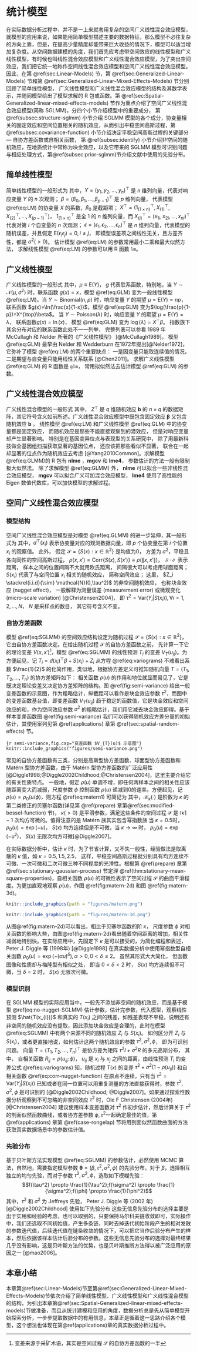 # 统计模型 {#models}

在实际数据分析过程中，并不是一上来就套用复杂的空间广义线性混合效应模型，就模型的应用来说，如果能用简单模型描述主要的数据特征，那么模型不必往复杂的方向上靠，但是，在提高少量精度却能带来巨大收益的情况下，模型可以适当增加复杂度。从空间数据建模的角度，我们首先应考虑带空间效应的线性模型和广义线性模型，有时候也叫线性混合效应模型和广义线性混合效应模型，为了突出空间效应，我们把它统一地称作空间线性混合效应模型和空间广义线性混合效应模型。因此，在第 \@ref(sec:Linear-Models) 节，第 \@ref(sec:Generalized-Linear-Models) 节和第 \@ref(sec:Generalized-Linear-Mixed-Effects-Models) 节分别回顾了简单线性模型， 广义线性模型和广义线性混合效应模型的结构及其数学表示，并随同模型给出了模型求解的 R 包或函数。第 \@ref(sec:Spatial-Generalized-linear-mixed-effects-models) 节作为重点介绍了空间广义线性混合效应模型(简称 SGLMM)，分四个小节介绍模型中的重要成分， 第  \@ref(subsec:structure-sglmm) 小节介绍 SGLMM 模型的各个成分，协变量相关的固定效应和空间位置相关的随机效应，从而引出平稳空间高斯过程，第 \@ref(subsec:covariance-function) 小节介绍决定平稳空间高斯过程的关键部分 --- 自协方差函数或自相关函数， 第 \@ref(subsec:identify) 小节介绍非空间的随机效应，在地质统计中常称为块金效应，以及它带来的 SGLMM 模型可识别问题与相应处理方式，第\@ref(subsec:prior-sglmm)节介绍文献中使用的先验分布。


## 简单线性模型 {#sec:Linear-Models}

简单线性模型的一般形式为
\begin{equation}
Y = X^{\top}\beta + \epsilon, \mathsf{E}(\epsilon) = 0, \mathsf{Cov}(\epsilon) = \sigma^2\mathbf{I}  (\#eq:LM)
\end{equation}
\noindent 其中，$Y = (y_1,y_2,\ldots,y_n)^{\top}$ 是 $n$ 维列向量，代表对响应变量 $Y$ 的 $n$ 次观测； $\beta = (\beta_0,\beta_1,\ldots,\beta_{p-1})^{\top}$ 是 $p$ 维列向量， 代表模型 \@ref(eq:LM) 的协变量 $X$ 的系数，$\beta_0$ 是截距项； $X^{\top} = (1_{(1\times n)}^{\top},X_{(1)}^{\top},X_{(2)}^{\top},\ldots,X_{(p-1)}^{\top})$， $1_{(1\times n)}^{\top}$ 是全 1 的 $n$ 维列向量，而 $X_{(i)}^{\top} = (x_{1i},x_{2i},\ldots,x_{ni})^{\top}$ 代表对第 $i$ 个自变量的 $n$ 次观测； $\epsilon = (\epsilon_1,\epsilon_2,\ldots,\epsilon_n)^{\top}$ 是 $n$ 维列向量，代表模型的随机误差，并且假定 $\mathsf{E}(\epsilon_i \epsilon_j) = 0, i \ne j$， 即模型误差项之间线性无关，且方差齐性，都是 $\sigma^2(>0)$。 估计模型 \@ref(eq:LM) 的参数常用最小二乘和最大似然方法， 求解线性模型 \@ref(eq:LM) 的参数可以用 R 函数 `lm`。


## 广义线性模型 {#sec:Generalized-Linear-Models}

广义线性模型的一般形式
\begin{equation}
g(\mu) = X^{\top}\beta  (\#eq:GLM)
\end{equation}
\noindent 其中，$\mu \equiv \mathsf{E}(Y)$， $g$ 代表联系函数，特别地，当 $Y \sim \mathcal{N}(\mu,\sigma^2)$ 时，联系函数 $g(x) = x$，模型 \@ref(eq:GLM) 变为一般线性模型 \@ref(eq:LM)。当 $Y \sim \mathrm{Binomial}(n,p)$ 时，响应变量 $Y$ 的期望 $\mu =\mathsf{E}(Y) = np$， 联系函数 $g(x)=\ln(\frac{x}{1-x})$，模型 \@ref(eq:GLM) 变为$\log(\frac{p}{1-p})=X^{\top}\beta$。 当 $Y \sim \mathrm{Poisson}(\lambda)$ 时，响应变量 $Y$ 的期望 $\mu =\mathsf{E}(Y) = \lambda$， 联系函数$g(x) = \ln(x)$， 模型 \@ref(eq:GLM) 变为 $\log(\lambda) = X^{\top}\beta$。 指数族下其余分布对应的联系函数此处不一一列举， 完整列表可以参看 1989 年 McCullagh 和 Nelder 所著的《广义线性模型》 [@McCullagh1989]。 模型 \@ref(eq:GLM) 最早由 Nelder 和 Wedderburn 在1972年提出[@Nelder1972]，它弥补了模型 \@ref(eq:LM) 的两个重要缺点： 一是因变量只能取连续值的情况， 二是期望与自变量只能用线性关系联系 [@Chen2011]。 求解广义线性模型 \@ref(eq:GLM) 的 R 函数是 `glm`， 常用拟似然法去估计模型 \@ref(eq:GLM) 的参数。

## 广义线性混合效应模型 {#sec:Generalized-Linear-Mixed-Effects-Models}

广义线性混合模型的一般形式
\begin{equation}
g(\mu) = X^{\top}\boldsymbol{\beta} + Z^{\top}\mathbf{b}  (\#eq:GLMM)
\end{equation}
\noindent 其中， $Z^{\top}$ 是 $q$ 维随机效应 $\mathbf{b}$ 的 $n \times q$ 的数据矩阵，其它符号含义如前所述。广义线性混合效应模型中既包含固定效应 $\boldsymbol{\beta}$ 又包含随机效应 $\mathbf{b}$ 。 线性模型 \@ref(eq:LM) 和广义线性模型 \@ref(eq:GLM) 中的协变量都是固定效应， 而随机效应是那些不能直接观察到的潜效应， 但是对响应变量却产生显著影响。 特别是在基因变异位点与表现型的关系研究中， 除了用最新科技做全基因组扫描获取显著的基因位点， 还应该把那些看似不显著， 联合在一起却显著的位点作为随机效应去考虑 [@Yang2010Common]。求解模型 \@ref(eq:GLMM)的 R 包有 **nlme** ，**mgcv**  和 **lme4**， 参数估计的方法一般有限制极大似然法。 除了求解模型 \@ref(eq:GLMM) 外， **nlme** 可以拟合一些非线性混合效应模型， **mgcv** 可以拟合广义可加混合效应模型， **lme4** 使用了高性能的 Eigen 数值代数库，可以加快模型的求解过程。

## 空间广义线性混合效应模型 {#sec:Spatial-Generalized-linear-mixed-effects-models}

### 模型结构 {#subsec:structure-sglmm}

空间广义线性混合效应模型是对模型 \@ref(eq:GLMM) 的进一步延伸，其一般形式为
\begin{equation}
g(\mu_i) = d(x_i)^{\top}\beta + S(x_i) + Z_i (\#eq:SGLMM)
\end{equation}
\noindent 其中，$d^{\top}(x_i)$ 表示协变量对应的观测数据向量，即 $p$ 个协变量在第 $i$ 个位置 $x_i$ 的观察值。 此外， 假定 $\mathcal{S} = \{S(x): x \in \mathbb{R}^2\}$ 是均值为0， 方差为 $\sigma^2$，平稳且各向同性的空间高斯过程， $\rho(x,x') = \mathsf{Corr}\{S(x),S(x')\} \equiv \rho(\|x,x'\|)$， $\|\cdot\|$ 表示距离， 样本之间的位置间隔不大就用欧氏距离， 间隔很大可以考虑用球面距离； $S(x_i)$ 代表了与空间位置 $x_i$ 相关的随机效应， 简称空间效应； 这里， $Z_i \stackrel{i.i.d}{\sim} \mathcal{N}(0,\tau^2)$ 的非空间随机效应， 也称块金效应 (nugget effect)， 一般解释为测量误差 (measurement error) 或微观变化 (micro-scale variation) [@Christensen2004]， 即 $\tau^2=\mathsf{Var}(Y_{i}|S(x_{i})),\forall i = 1,2, \ldots, N$， $N$ 是采样点的数目， 其它符号含义不变。


### 自协方差函数 {#subsec:covariance-function}

模型 \@ref(eq:SGLMM) 的空间效应结构设定为随机过程 $\mathcal{S} = \{S(x): x \in \mathbb{R}^2\}$，它由自协方差函数决定。在给出随机过程 $\mathcal{S}$ 的自协方差函数之前， 先计算一下它的理论变差 $V(x,x')$^[变差来源于采矿术语，其实是空间过程 $\mathcal{S}$ 的自协方差函数的一半]，模型 \@ref(eq:SGLMM) 的线性预测 $T_{i}$ 的变差 $V_{T}(u_{ij})$。为方便起见，记 $T_{i} = d(x_i)^{\top}\beta + S(x_i) + Z_i$
\begin{equation}
\begin{aligned}
V(x,x') 
      &= \frac{1}{2}\mathsf{Var}\{S(x)-S(x')\}\\
      &= \frac{1}{2}\mathsf{Cov}(S(x)-S(x'),S(x)-S(x'))\\
      &= \frac{1}{2}\{\mathsf{E}[S(x)-S(x')][S(x)-S(x')]-[\mathsf{E}(S(x)-S(x'))]^2\}\\
      &= \sigma^2-\mathsf{Cov}(S(x),S(x'))=\sigma^2\{1-\rho(u)\}\\
V_{T}(u_{ij})
      &= \frac{1}{2}\mathsf{Var}\{T_{i}(x)-T_{j}(x)\} \\
      &= \frac{1}{2}\mathsf{E}[(T_{i}-T_{j})^2]=\tau^2+\sigma^2(1-\rho(u_{ij})) 
\end{aligned} (\#eq:variograms)
\end{equation}
\noindent 从方程 \@ref(eq:variograms) 不难看出系数 $\frac{1}{2}$ 的化简作用，类似地，根据协方差定义可推知随机向量 $T = (T_1,T_2,\ldots,T_n)$ 的协方差矩阵如下：
\begin{equation}
\begin{aligned}
\mathsf{Cov}(T_{i}(x),T_{i}(x)) &= \mathsf{E}[S(x_i)]^2 + \mathsf{E}Z_{i}^{2}= \sigma^2+\tau^2 \\
\mathsf{Cov}(T_{i}(x),T_{j}(x)) &= \mathsf{E}[S(x_i)S(x_j)]  = \sigma^2\rho(u_{ij})
\end{aligned}
\end{equation}
\noindent 相关函数 $\rho(u)$ 的作用和地位就显而易见了，它是既决定理论变差又决定协方差矩阵的结构。图 \@ref(fig:semi-variance) 给出一般变差函数的示意图，作为粗略估计，纵截距可以看作是块金效应参数 $\tau^2$，而图中的变差函数基台值，即变差函数 $V_{T}(u_{ij})$ 趋于稳定的函数值，它是块金效应和空间效应的和，作为空间效应参数 $\sigma^2$ 的粗略估计，我们用它减去块金效应即得。基于样本变差函数图 \@ref(fig:semi-variance) 我们可以获得随机效应方差分量的初始估计，其使用案列见第 \@ref(applications) 章第 \@ref(sec:spatial-random-effects) 节。

```{r semi-variance,fig.cap="变差函数 $V_{T}(u)$ 示意图"}
knitr::include_graphics("figures/semi-variance.png")
```

常见的自协方差函数有三类，分别是高斯型协方差函数、球面型协方差函数和 Matérn 型协方差函数，由于 Matérn 型协方差函数的广泛应用性 [@Diggle1998;@Diggle2002Childhood;@Christensen2004]，这里主要介绍它的有关性质特点。
\begin{equation}
\rho(u)=\{2^{\kappa -1}\Gamma(\kappa)\}^{-1}(u/\phi)^{\kappa}\mathcal{K}_{\kappa}(u/\phi),u > 0 (\#eq:matern1)
\end{equation}
\noindent 一般地，假定 $\rho(u)$ 单调不增，即任何两样本之间的相关性应该随距离变大而减弱，尺度参数 $\phi$ 控制函数 $\rho(u)$ 递减到0的速率。方便起见，记 $\rho(u) = \rho_{0}(u/\phi)$，则方程 \@ref(eq:matern1) 可简记为
\begin{equation}
\rho_{0}(u)=\{2^{\kappa -1}\Gamma(\kappa)\}^{-1}(u)^{\kappa}\mathcal{K}_{\kappa}(u),u > 0 (\#eq:matern2)
\end{equation}
\noindent 其中，$\mathcal{K}_{\kappa}(\cdot)$ 是阶数为 $\kappa$ 的第二类修正的贝塞尔函数(详见第 \@ref(prepare) 章第\@ref(sec:modified-bessel-function) 节)， $\kappa(>0)$ 是平滑参数，满足这些条件的空间过程 $\mathcal{S}$ 是 $\lceil\kappa\rceil-1$ 次均方可微的。值得注意的是 Matérn 族其实包含幂指数族
\noindent 当 $\kappa = 0.5$时，$\rho_{0}(u) = \exp(-u)$， $S(x)$ 均方连续但是不可微，当 $\kappa \to \infty$ 时， $\rho_{0}(u) = \exp(-u^2)$， $S(x)$ 无限次均方可微[@Diggle2007]。

在实际数据分析中，估计 $\kappa$ 时，为了节省计算，又不失一般性，经验做法是取离散的 $\kappa$ 值，如 $\kappa = 0.5, 1.5, 2.5$， 这样，平稳空间高斯过程就分别具有均方连续不可微、一次可微和二次可微三种不同程度的光滑性。根据第 \@ref(prepare) 章第 \@ref(sec:stationary-gaussian-process) 节定理 \@ref(thm:stationary-mean-square-properties)，自相关函数 $\rho(u)$ 的可微性表示了空间过程 $\mathcal{S}$ 的曲面平滑程度。为更加直观地观察 $\rho(u)$，作图 \@ref(fig:matern-2d) 和图 \@ref(fig:matern-3d)。

```r
knitr::include_graphics(path = "figures/matern.png")
```
```r
knitr::include_graphics(path = "figures/matern-3d.png")
```

从图\@ref(fig:matern-2d)可以看出，相比于贝塞尔函数的阶 $\kappa$， 尺度参数 $\phi$ 对相关函数的影响大些，由图\@ref(fig:matern-2d)看出随着空间距离的增加，相关性减弱地特别快。在实际应用中，先固定下 $\kappa$ 是可以接受的，为简化编程和表述，Peter J. Diggle 等 (1998年) [@Diggle1998] 在真实数据分析中使用幂指数型自相关函数 $\rho_{0}(u) = \exp(-(\alpha u)^{\delta}), \alpha > 0, 0 < \delta \leq 2$。 虽然其形式大大简化， 但函数图像和性质却与梅隆型有相似之处， 即当 $0 < \delta < 2$ 时， $S(x)$ 均方连续但不可微，当 $\delta = 2$ 时， $S(x)$ 无限次可微。

### 模型识别 {#subsec:identify}

在 SGLMM 模型的实际应用当中，一般先不添加非空间的随机效应，而是基于模型 \@ref(eq:no-nugget-SGLMM) 估计参数，估计完参数，代入模型，观察线性预测 $\hat{T(x_{i})}$ 和真实的 $T(x_i)$ 之间的残差，如残差表现不平稳，说明还有非空间的随机效应没有提取，因此添加块金效应是合理的，此时在模型 \@ref(eq:SGLMM) 中有两个来源不同的随机效应 $Z_{i}$ 与 $S(x_i)$。
\begin{equation}
g(\mu_i) = d(x_i)^{\top}\beta + S(x_i) (\#eq:no-nugget-SGLMM)
\end{equation}
如何区分开 $Z_{i}$ 与 $S(x_i)$，或者更直接地说，如何估计这两个随机效应的参数 $\tau^2, \sigma^2, \phi$， 即为可识别问题。 向量 $T = (T_1,T_2,\ldots,T_n)^{\top}$ 是协方差为矩阵 $\tau^2I + \sigma^2R$ 的多元高斯分布， 其中， 自相关函数 $R_{ij} = \rho(u_{ij}; \phi)$， $u_{ij}$ 是 $x_i$ 与 $x_j$ 之间的距离，由线性预测 $T_{i}$ 的变差公式 \@ref(eq:variograms) 知，随机过程 $T(x)$ 的变差 $\tau^2 + \sigma^2(1-\rho(u_{ij}))$ 和自相关函数 \@ref(eq:corr-nugget-function) 
\begin{equation}
\rho^{\star}(u) =
\begin{cases}
                                     1 & : x_{i} = x_{j}  \\
\sigma^2\rho(u_{ij})/(\sigma^2+\tau^2) & : x_{i} \neq x_{j}
\end{cases} (\#eq:corr-nugget-function)
\end{equation}
\noindent 在原点不连续，只有当 $\tau^2 = \mathsf{Var}(Y_i|S(x_i))$ 已知或者在同一位置可以用重复测量的方法直接获得时，参数 $\tau^2, \sigma^2, \phi$ 是可识别的 [@Diggle2002Childhood; @Diggle2007]。如果通过探索性数据分析观察到不可忽略的非空间效应 $\tau^2$ 时，Ole F Christensen (2004年) [@Christensen2004] 建议使用样本变差函数对 $\tau^2$ 作初步估计，然后计算关于 $\tau^2$ 的剖面似然函数曲线，或者协方差参数 $\phi,\tau^2$一起确定最佳的值，第 \@ref(applications) 章第 \@ref(case-rongelap) 节将用剖面似然函数曲面的方法获取真实数据场景中的参数估计值。

### 先验分布 {#subsec:prior-sglmm}

基于贝叶斯方法实现模型 \@ref(eq:SGLMM) 的参数估计，必然使用 MCMC 算法，自然地，需要指定模型参数 $\boldsymbol{\theta} = (\beta,\tau^2,\sigma^2,\phi)$ 的先验分布。对于 $\beta$，选择相互独立的均匀先验，而对于参数 $\tau^2,\sigma^2,\phi$，选取如下模糊先验：
$$f(\tau^2) \propto \frac{1}{\tau^2};f(\sigma^2) \propto \frac{1}{\sigma^2};f(\phi) \propto \frac{1}{\phi^2}$$
\noindent 其中，$\tau^2$ 和 $\sigma^2$ 为 Jeffreys 先验， Peter J. Diggle 等 (2002 年) [@Diggle2002Childhood] 使用如下先验分布
\begin{equation*}
\log(\nu^2),\log(\sigma^2),\log(\phi)  \sim \text{正态分布}
\end{equation*}
这些无信息先验分布的选择主要是出于实用和经验的考虑，也可以取别的，只要保持马尔科夫链收敛即可，实际操作中，我们还选取不同初始值，产生多条链，同时去掉迭代初始阶段产生的相对发散的参数迭代值，后续迭代值在链条收敛的情况下，可以把它当作后验分布产生的样本，然后依据该样本估计后验分布的参数。这些无信息先验分布的选择对最终结果几乎没有影响，这是贝叶斯方法的优势，也是贝叶斯推断方法得以被广泛应用的原因之一 [@mao2006]。

## 本章小结 {#sec:models}

本章第\@ref(sec:Linear-Models)节至第\@ref(sec:Generalized-Linear-Mixed-Effects-Models)节依次介绍了简单线性模型、广义线性模型和广义线性混合模型的结构，为引出本章第\@ref(sec:Spatial-Generalized-linear-mixed-effects-models)节做准备，而且从统计建模和应用的角度，数据分析总是先从简单模型开始探索分析，一步步提取数据中的有用信息，本章正是循着这一思路介绍各个模型，这个想法也体现在第\@ref(applications)章的真实数据分析过程中。



